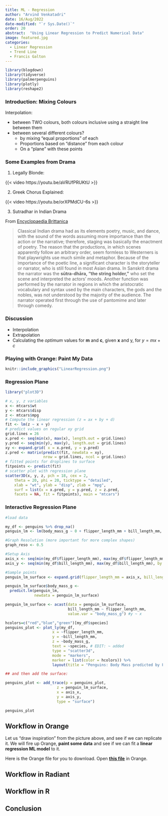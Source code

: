 ```yaml
---
title: ML - Regression
author: "Arvind Venkatadri"
date: 16/Aug/2022
date-modified: "`r Sys.Date()`"
order: 20
abstract:  "Using Linear Regression to Predict Numerical Data"
image: featured.jpg
categories:
  - Linear Regression
  - Trend Line
  - Francis Galton
---
```


```r
library(blogdown)
library(tidyverse)
library(palmerpenguins)
library(plotly)
library(reshape2)
```

### Introduction: Mixing Colours

Interpolation:

-   between TWO colours, both colours inclusive using a straight line
    between them
-   between several different colours?
    -   by mixing "equal proportions" of each
    -   Proportions based on "distance" from each colour
    -   On a "plane" with these points

### Some Examples from Drama

1.  Legally Blonde:

{{< video https://youtu.be/aVRUfPRUKtU >}}

2.  Greek Chorus Explained:

{{< video https://youtu.be/orXPMdCU-6s >}}

3.  Sutradhar in Indian Drama

From [Encyclopaedia
Brittanica](https://www.britannica.com/art/theater-building/Developments-in-Asia)

> Classical Indian drama had as its elements poetry, music, and dance,
> with the sound of the words assuming more importance than the action
> or the narrative; therefore, staging was basically the enactment of
> poetry. The reason that the productions, in which scenes apparently
> follow an arbitrary order, seem formless to Westerners is that
> playwrights use much simile and metaphor. Because of the importance of
> the poetic line, a significant character is the storyteller or
> narrator, who is still found in most Asian drama. In Sanskrit drama
> the narrator was the **sūtra-dhāra, "the string holder,"** who set the
> scene and interpreted the actors' moods. Another function was
> performed by the narrator in regions in which the aristocratic
> vocabulary and syntax used by the main characters, the gods and the
> nobles, was not understood by the majority of the audience. The
> narrator operated first through the use of pantomime and later through
> comedy.

### Discussion

-   Interpolation
-   Extrapolation
-   Calculating the *optimum* values for **m** and **c**, given **x**
    and y, for $y = mx + c$

### Playing with Orange: Paint My Data

```r

knitr::include_graphics("LinearRegression.png")

```

### Regression Plane

```r

library("plot3D")

# x, y, z variables
x <- mtcars$wt
y <- mtcars$disp
z <- mtcars$mpg
# Compute the linear regression (z = ax + by + d)
fit <- lm(z ~ x + y)
# predict values on regular xy grid
grid.lines = 26
x.pred <- seq(min(x), max(x), length.out = grid.lines)
y.pred <- seq(min(y), max(y), length.out = grid.lines)
xy <- expand.grid( x = x.pred, y = y.pred)
z.pred <- matrix(predict(fit, newdata = xy), 
                 nrow = grid.lines, ncol = grid.lines)
# fitted points for droplines to surface
fitpoints <- predict(fit)
# scatter plot with regression plane
scatter3D(x, y, z, pch = 18, cex = 2, 
    theta = 20, phi = 20, ticktype = "detailed",
    xlab = "wt", ylab = "disp", zlab = "mpg",  
    surf = list(x = x.pred, y = y.pred, z = z.pred,  
    facets = NA, fit = fitpoints), main = "mtcars")
```

### Interactive Regression Plane

```r
#load data

my_df <- penguins %>% drop_na()
penguin_lm <- lm(body_mass_g ~ 0 + flipper_length_mm + bill_length_mm, data = my_df)
```

```r
#Graph Resolution (more important for more complex shapes)
graph_reso <- 0.5

#Setup Axis
axis_x <- seq(min(my_df$flipper_length_mm), max(my_df$flipper_length_mm), by = graph_reso)
axis_y <- seq(min(my_df$bill_length_mm), max(my_df$bill_length_mm), by = graph_reso)

#Sample points
penguin_lm_surface <- expand.grid(flipper_length_mm = axis_x, bill_length_mm = axis_y,KEEP.OUT.ATTRS = F)

penguin_lm_surface$body_mass_g <- 
  predict.lm(penguin_lm,
             newdata = penguin_lm_surface)

penguin_lm_surface <- acast(data = penguin_lm_surface, 
                            bill_length_mm ~ flipper_length_mm, 
                            value.var = "body_mass_g") #y ~ x

```

```r
hcolors=c("red","blue","green")[my_df$species]
penguins_plot <- plot_ly(my_df, 
                     x = ~flipper_length_mm, 
                     y = ~bill_length_mm, 
                     z = ~body_mass_g,
                     text = ~species, # EDIT: ~ added
                     type = "scatter3d", 
                     mode = "markers",
                     marker = list(color = hcolors)) %>% 
                     layout(title = "Penguins: Body Mass predicted by Flipper Length and Bill Length")

## and then add the surface:

penguins_plot <- add_trace(p = penguins_plot,
                       z = penguin_lm_surface,
                       x = axis_x,
                       y = axis_y,
                       type = "surface")

penguins_plot

```

## Workflow in Orange

Let us "draw inspiration" from the picture above, and see if we can
replicate it. We will fire up Orange, **paint some data** and see if we
can fit a **linear regression ML model** to it.

Here is the Orange file for you to download. Open <u>[**this
file**](LinearRegression.ows)</u> in Orange.

## Workflow in Radiant

## Workflow in R

## Conclusion
